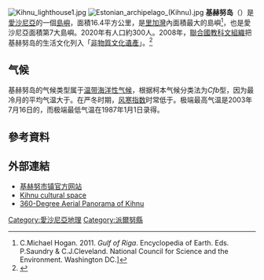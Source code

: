 [[File:Kihnu_lighthouse1.jpg|thumb]]
[[File:Estonian_archipelago_(Kihnu).jpg|thumb]]
'''基赫努岛'''（{{lang-et|Kihnu}}）是[[愛沙尼亞|愛沙尼亞]]的一個[[島嶼|島嶼]]，面積16.4平方公里，是[[里加灣|里加灣]]內面積最大的島嶼<ref>C.Michael Hogan. 2011. ''Gulf of Riga''. Encyclopedia of Earth. Eds. P.Saundry & C.J.Cleveland. National Council for Science and the Environment. Washington DC.]</ref>，也是愛沙尼亞面積第7大島嶼。2020年有人口約300人。2008年，[[聯合國教科文組織|聯合國教科文組織]]把基赫努岛的生活文化列入「[[非物質文化遺產|非物質文化遺產]]」。<ref name=ltn2020>{{Cite news |url=https://news.ltn.com.tw/news/world/paper/1348081 |title=只有5個男人 基努島「女人天下」 |publisher=自由時報 |date=2020-01-25 |accessdate=2020-01-25 |archive-date=2020-01-25 |archive-url=https://web.archive.org/web/20200125141232/https://news.ltn.com.tw/news/world/paper/1348081 |dead-url=no }}</ref>

==气候==
基赫努岛的气候类型属于[[温带海洋性气候|温带海洋性气候]]，根据柯本气候分类法为''Cfb''型，因为最冷月的平均气温大于{{convert|-3|C|F}}。在严冬时期，[[风寒指数|风寒指数]]时常低于{{convert|-25|C|F}}。极端最高气温是2003年7月16日的{{convert|31.8|C|F}}，而极端最低气温{{convert|-32.4|C|F}}在1987年1月1日录得。
{{Weather box
|location = 基赫努岛（1991–2020正常值，1931年至今极端数据）
|metric first = Yes
|single line = Yes
|Jan maximum humidex= 12.1
|Feb maximum humidex= 5.8
|Mar maximum humidex= 11.9
|Apr maximum humidex= 21.8
|May maximum humidex= 29.7
|Jun maximum humidex= 30.6
|Jul maximum humidex= 28.9
|Aug maximum humidex= 33.4
|Sep maximum humidex= 29.3
|Oct maximum humidex= 21.7
|Nov maximum humidex= 18.8
|Dec maximum humidex= 9.3
|year maximum humidex= 33.4
|Jan record high C = 8.1
|Feb record high C = 6.4
|Mar record high C = 15.0
|Apr record high C = 23.9
|May record high C = 29.3
|Jun record high C = 30.6
|Jul record high C = 31.8
|Aug record high C = 31.7
|Sep record high C = 26.6
|Oct record high C = 19.3
|Nov record high C = 12.5
|Dec record high C = 9.3
|year record high C = 31.8
|Jan high C = 0.0
|Feb high C = −1.0
|Mar high C = 1.8
|Apr high C = 7.6
|May high C = 14.0
|Jun high C = 18.1
|Jul high C = 21.3
|Aug high C = 20.7
|Sep high C = 16.1
|Oct high C = 10.2
|Nov high C = 5.4
|Dec high C = 2.3
|year high C = 9.7
|Jan mean C = -1.7
|Feb mean C = -2.9
|Mar mean C = -0.5
|Apr mean C = 4.5
|May mean C = 10.5
|Jun mean C = 14.9
|Jul mean C = 18.3
|Aug mean C = 18.0
|Sep mean C = 13.8
|Oct mean C = 8.3
|Nov mean C = 3.8
|Dec mean C = 0.8
|year mean C = 7.3
|Jan low C = −3.6
|Feb low C = −4.9
|Mar low C = −2.7
|Apr low C = 2.1
|May low C = 7.7
|Jun low C = 12.3
|Jul low C = 15.6
|Aug low C = 15.4
|Sep low C = 11.5
|Oct low C = 6.4
|Nov low C = 2.1
|Dec low C = −1.0
|year low C = 5.1
|Jan record low C = −32.4
|Feb record low C = −30.8
|Mar record low C = −22.6
|Apr record low C = −15.7
|May record low C = −2.0
|Jun record low C = 3.2
|Jul record low C = 7.1
|Aug record low C = 6.1
|Sep record low C = 0.6
|Oct record low C = −5.5
|Nov record low C = −14.5
|Dec record low C = −29.5
|year record low C = −32.4
|Jan chill = -39.3
|Feb chill = -34.6
|Mar chill = -33.7
|Apr chill = -29.7
|May chill = -12.7
|Jun chill = 0.0
|Jul chill = 1.0
|Aug chill = 3.2
|Sep chill = -0.1
|Oct chill = -12.3
|Nov chill = -30.7
|Dec chill = -44.6
|year chill= -44.6
|precipitation colour = green
|Jan precipitation mm = 42
|Feb precipitation mm = 35
|Mar precipitation mm = 33
|Apr precipitation mm = 33
|May precipitation mm = 36
|Jun precipitation mm = 59
|Jul precipitation mm = 62
|Aug precipitation mm = 66
|Sep precipitation mm = 54
|Oct precipitation mm = 67
|Nov precipitation mm = 57
|Dec precipitation mm = 52
|year precipitation mm = 595
|unit precipitation days = 1.0 mm
|Jan precipitation days = 9
|Feb precipitation days = 7
|Mar precipitation days = 7
|Apr precipitation days = 7
|May precipitation days = 7
|Jun precipitation days = 8
|Jul precipitation days = 8
|Aug precipitation days = 9
|Sep precipitation days = 10
|Oct precipitation days = 11
|Nov precipitation days = 12
|Dec precipitation days = 11
|year precipitation days = 106
|Jan humidity = 88
|Feb humidity = 88
|Mar humidity = 85
|Apr humidity = 80
|May humidity = 77
|Jun humidity = 80
|Jul humidity = 79
|Aug humidity = 79
|Sep humidity = 81
|Oct humidity = 83
|Nov humidity = 86
|Dec humidity = 87
|year humidity = 83
|source 1 = [[爱沙尼亚气象局|爱沙尼亚气象局]] (降水天数, 1971–2000)<ref name=temp>{{cite web
| url = http://www.ilmateenistus.ee/kliima/kliimanormid/ohutemperatuur/?lang=en
| title = Climate normals-Temperature
| publisher = Estonian Weather Service
| access-date = 2021-02-14
| archive-date = 2020-10-07
| archive-url = https://web.archive.org/web/20201007083747/http://www.ilmateenistus.ee/kliima/kliimanormid/ohutemperatuur/?lang=en
| dead-url = no
}}</ref><ref name=precip>{{cite web
| url = http://www.ilmateenistus.ee/kliima/kliimanormid/sademed/?lang=en
| title = Climate normals-Precipitation
| publisher = Estonian Weather Service
| access-date = 2021-02-14
| archive-date = 2020-10-09
| archive-url = https://web.archive.org/web/20201009184511/http://www.ilmateenistus.ee/kliima/kliimanormid/sademed/?lang=en
| dead-url = no
}}</ref><ref name=humidity>{{cite web
| url = http://www.ilmateenistus.ee/kliima/kliimanormid/ohuniiskus/?lang=en
| title = Climate normals-Humidity
| publisher = Estonian Weather Service
| access-date = 2021-02-14
| archive-date = 2020-10-09
| archive-url = https://web.archive.org/web/20201009021647/http://www.ilmateenistus.ee/kliima/kliimanormid/ohuniiskus/?lang=en
| dead-url = no
}}</ref><ref name=precipdays>
{{cite web
| url = http://www.emhi.ee/index.php?ide=6,299,303
| title = Kliimanormid-Sademed, õhuniiskus
| publisher = Estonian Weather Service
| language = et
| access-date = 2021-02-14
| url-status = dead
| archive-url = https://web.archive.org/web/20120222112141/http://www.emhi.ee/index.php?ide=6,299,303
| archive-date = 2012-02-22
}}</ref><ref name=extremes>{{cite web
| url = http://www.ilmateenistus.ee/kliima/rekordid/ohutemperatuur/
| title = Rekordid
| language = et
| publisher = Estonian Weather Service
| access-date = 2021-03-19
| archive-date = 2021-06-27
| archive-url = https://web.archive.org/web/20210627093013/https://www.ilmateenistus.ee/kliima/rekordid/ohutemperatuur/
| dead-url = no
}}</ref>
}}

==參考資料==
{{reflist}}

==外部連結==
{{Commons category|Kihnu}}
*[https://kihnu.kovtp.ee/ 基赫努市镇官方网站] {{Wayback|url=https://kihnu.kovtp.ee/ |date=20210513090738 }} {{et icon}} {{en}}
*[http://www.unesco.ee/kihnu.pdf Kihnu cultural space] {{Wayback|url=http://www.unesco.ee/kihnu.pdf |date=20160303180617 }}
*[http://www.estonia360.ee/kihnu_rahvamaja/ 360-Degree Aerial Panorama of Kihnu] {{Wayback|url=http://www.estonia360.ee/kihnu_rahvamaja/ |date=20200220014430 }}

[[Category:愛沙尼亞地理|Category:愛沙尼亞地理]]
[[Category:派爾努縣|Category:派爾努縣]]